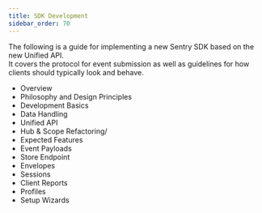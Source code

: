 ```yaml
---
title: SDK Development
sidebar_order: 70
---
```


The following is a guide for implementing a new Sentry SDK based on the new <Link to="/sdk/unified-api">Unified API</Link>.<br/>
It covers the protocol for event submission as well as guidelines for how clients should
typically look and behave.

- <Link to="/sdk/overview/">Overview</Link>
- <Link to="/sdk/philosophy/">Philosophy and Design Principles</Link>
- <Link to="/sdk/basics/">Development Basics</Link>
- <Link to="/sdk/data-handling/">Data Handling</Link>
- <Link to="/sdk/unified-api/">Unified API</Link>
- <Link to="/sdk/hub_and_scope_refactoring/">Hub & Scope Refactoring/</Link>
- <Link to="/sdk/features/">Expected Features</Link>
- <Link to="/sdk/event-payloads/">Event Payloads</Link>
- <Link to="/sdk/store/">Store Endpoint</Link>
- <Link to="/sdk/envelopes/">Envelopes</Link>
- <Link to="/sdk/sessions/">Sessions</Link>
- <Link to="/sdk/client-reports/">Client Reports</Link>
- <Link to="/sdk/profiles/">Profiles</Link>
- <Link to="/sdk/setup-wizards/">Setup Wizards</Link>
